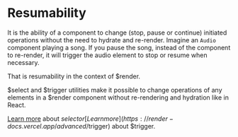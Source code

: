 # Resumability

It is the ability of a component to change (stop, pause or continue) initiated operations without the need to hydrate and re-render. Imagine an `Audio` component playing a song. If you pause the song, instead of the component to re-render, it will trigger the audio element to stop or resume when necessary.

That is resumability in the context of $render. 

$select and $trigger utilities make it possible to change operations of any elements in a $render component without re-rendering and hydration like in React.

[Learn more](https://render-docs.vercel.app/advanced/$select) about $select or [Learn more](https://render-docs.vercel.app/advanced/$trigger) about $trigger.

